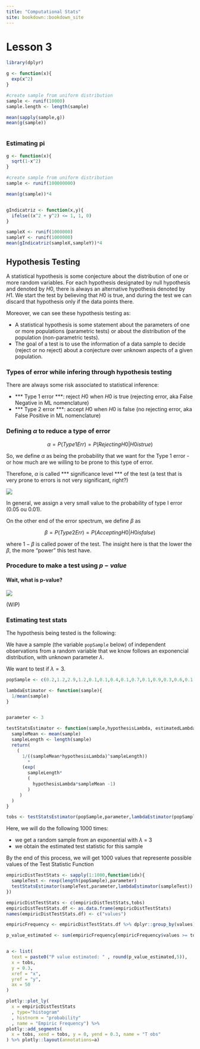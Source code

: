 ```yaml
---
title: "Computational Stats"
site: bookdown::bookdown_site
---
```


# Lesson 3

```r
library(dplyr)
```

```r

g <- function(x){
  exp(x^2)
}

#create sample from uniform distribution
sample <- runif(10000)
sample.length <- length(sample)

mean(sapply(sample,g))
mean(g(sample))



```


### Estimating pi
```r


g <- function(x){
  sqrt(1-x^2)
}

#create sample from uniform distribution
sample <- runif(100000000)

mean(g(sample))*4


gIndicatriz <- function(x,y){
  ifelse((x^2 + y^2) <= 1, 1, 0)
}

sampleX <- runif(1000000)
sampleY <- runif(1000000)
mean(gIndicatriz(sampleX,sampleY))*4


```

## Hypothesis Testing

A statistical hypothesis is some conjecture about the distribution of one or more random variables. 
For each hypothesis designated by null hypothesis and denoted by $H0$, there is always an alternative hypothesis denoted by $H1$.
We start the test by believing that $H0$ is true, and during the test we can discard that hypothesis only if the data points there.

Moreover, we can see these hypothesis testing as:

- A statistical hypothesis is some statement about the parameters of one or more populations (parametric tests) or about the distribution of the population (non-parametric tests).
- The goal of a test is to use the information of a data sample to decide (reject or no reject) about a conjecture over unknown aspects of a given population.

### Types of error while infering through hypothesis testing

There are always some risk associated to statistical inference:

- *** Type 1 error ***: reject $H0$ when $H0$ is true (rejecting error, aka False Negative in ML nomenclature)
- *** Type 2 error ***: accept $H0$ when $H0$ is false (no rejecting error, aka False Positive in ML nomenclature)

### Defining $\alpha$ to reduce a type of error

$$
\alpha = P(Type1Err) = P(Rejecting H0 | H0 is true)
$$ 

So, we define $\alpha$ as being the probability that we want for the Type 1 error - or how much are we willing to be prone to this type of error.

Therefone, $\alpha$ is called *** significance level *** of the test (a test that is very prone to errors is not very significant, right?)

![](https://media.giphy.com/media/NxEsKrLJXPuwg/giphy.gif)

In general, we assign a very small value to the probability of type I error (0.05 ou 0.01).

On the other end of the error spectrum, we define $\beta$ as

$$
\beta = P(Type2Err) = P(Accepting H0 | H0 is false)
$$ 

where $1 − \beta$ is called power of the test. The insight here is that the lower the $\beta$, the more "power" this test have.

### Procedure to make a test using $p-value$

#### Wait, what is p-value? 

![](https://media.giphy.com/media/cFgb5p5e1My3K/giphy.gif)

(WIP)

### Estimating test stats

The hypothesis being tested is the following:

We have a sample (the variable `popSample` below) of independent observations from a random variable that we know follows an exponencial distribution, with unknown parameter $\lambda$.

We want to test if $\lambda = 3$.

```r
popSample <- c(0.2,1.2,2.9,1.2,0.1,0.1,0.4,0.1,0.7,0.1,0.9,0.3,0.6,0.1,0.2,0.1,0.4,0.1,0.3,1.4)

lambdaEstimator <- function(sample){
  1/mean(sample)
}


parameter <- 3

testStatsEstimator <- function(sample,hypothesisLambda, estimatedLambda){
  sampleMean <- mean(sample)
  sampleLength <- length(sample)
  return(
    (
      1/((sampleMean*hypothesisLambda)^sampleLength))
        *
      (exp(
        sampleLength*
        (
          hypothesisLambda*sampleMean -1)
        )
     )
  )
}

tobs <- testStatsEstimator(popSample,parameter,lambdaEstimator(popSample))
```

Here, we will do the following 1000 times:

- we get a random sample from an exponential with $\lambda$ = 3
- we obtain the estimated test statistic for this sample
 
By the end of this process, we will get 1000 values that represente possible values of the Test Statistic Function


```r
empiricDistTestStats <- sapply(1:1000,function(idx){
  sampleTest <- rexp(length(popSample),parameter)
  testStatsEstimator(sampleTest,parameter,lambdaEstimator(sampleTest))
}) 

empiricDistTestStats <- c(empiricDistTestStats,tobs)
empiricDistTestStats.df <- as.data.frame(empiricDistTestStats)
names(empiricDistTestStats.df) <- c("values")

empiricFrequency <- empiricDistTestStats.df %>% dplyr::group_by(values) %>% dplyr::summarise(n=n())

p_value_estimated <- sum(empiricFrequency[empiricFrequency$values >= tobs,]$n)/sum(empiricFrequency$n)


a <- list(
  text = paste0("P value estimated: " , round(p_value_estimated,5)),
  x = tobs,
  y = 0.3,
  xref = "x",
  yref = "y",
  ax = 50
)

plotly::plot_ly(
  x = empiricDistTestStats
  , type="histogram"
  , histnorm = "probability"
  , name = "Empiric Frequency") %>% 
plotly::add_segments(
  x = tobs, xend = tobs, y = 0, yend = 0.3, name = "T obs"
) %>% plotly::layout(annotations=a)

```


